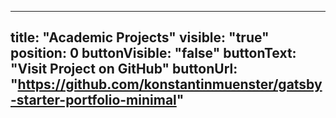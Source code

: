 ---
title: "Academic Projects"
visible: "true"
position: 0
buttonVisible: "false"
buttonText: "Visit Project on GitHub"
buttonUrl: "https://github.com/konstantinmuenster/gatsby-starter-portfolio-minimal"
----